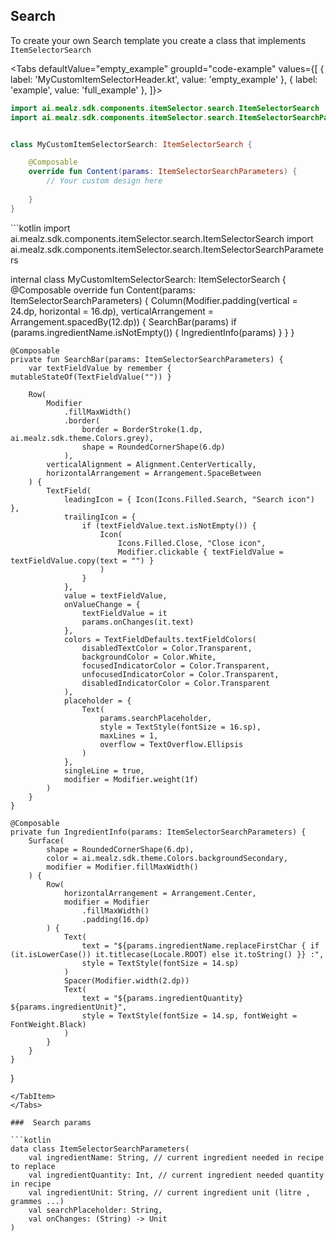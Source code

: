 
## Search

To create your own Search template you create a class that implements `ItemSelectorSearch`


<Tabs defaultValue="empty_example" groupId="code-example"
values={[
{ label: 'MyCustomItemSelectorHeader.kt', value: 'empty_example' },
{ label: 'example', value: 'full_example' },
]}>
<TabItem value="empty_example">
```kotlin
import ai.mealz.sdk.components.itemSelector.search.ItemSelectorSearch
import ai.mealz.sdk.components.itemSelector.search.ItemSelectorSearchParameters


class MyCustomItemSelectorSearch: ItemSelectorSearch {

    @Composable
    override fun Content(params: ItemSelectorSearchParameters) {
        // Your custom design here 
       
    }
}
```
</TabItem>
<TabItem value="full_example">
```kotlin
import ai.mealz.sdk.components.itemSelector.search.ItemSelectorSearch
import ai.mealz.sdk.components.itemSelector.search.ItemSelectorSearchParameters

internal class MyCustomItemSelectorSearch: ItemSelectorSearch {
    @Composable
    override fun Content(params: ItemSelectorSearchParameters) {
        Column(Modifier.padding(vertical = 24.dp, horizontal = 16.dp), verticalArrangement = Arrangement.spacedBy(12.dp)) {
            SearchBar(params)
            if (params.ingredientName.isNotEmpty()) {
                IngredientInfo(params)
            }
        }
    }

    @Composable
    private fun SearchBar(params: ItemSelectorSearchParameters) {
        var textFieldValue by remember { mutableStateOf(TextFieldValue("")) }

        Row(
            Modifier
                .fillMaxWidth()
                .border(
                    border = BorderStroke(1.dp, ai.mealz.sdk.theme.Colors.grey),
                    shape = RoundedCornerShape(6.dp)
                ),
            verticalAlignment = Alignment.CenterVertically,
            horizontalArrangement = Arrangement.SpaceBetween
        ) {
            TextField(
                leadingIcon = { Icon(Icons.Filled.Search, "Search icon") },
                trailingIcon = {
                    if (textFieldValue.text.isNotEmpty()) {
                        Icon(
                            Icons.Filled.Close, "Close icon",
                            Modifier.clickable { textFieldValue = textFieldValue.copy(text = "") }
                        )
                    }
                },
                value = textFieldValue,
                onValueChange = {
                    textFieldValue = it
                    params.onChanges(it.text)
                },
                colors = TextFieldDefaults.textFieldColors(
                    disabledTextColor = Color.Transparent,
                    backgroundColor = Color.White,
                    focusedIndicatorColor = Color.Transparent,
                    unfocusedIndicatorColor = Color.Transparent,
                    disabledIndicatorColor = Color.Transparent
                ),
                placeholder = {
                    Text(
                        params.searchPlaceholder,
                        style = TextStyle(fontSize = 16.sp),
                        maxLines = 1,
                        overflow = TextOverflow.Ellipsis
                    )
                },
                singleLine = true,
                modifier = Modifier.weight(1f)
            )
        }
    }

    @Composable
    private fun IngredientInfo(params: ItemSelectorSearchParameters) {
        Surface(
            shape = RoundedCornerShape(6.dp),
            color = ai.mealz.sdk.theme.Colors.backgroundSecondary,
            modifier = Modifier.fillMaxWidth()
        ) {
            Row(
                horizontalArrangement = Arrangement.Center,
                modifier = Modifier
                    .fillMaxWidth()
                    .padding(16.dp)
            ) {
                Text(
                    text = "${params.ingredientName.replaceFirstChar { if (it.isLowerCase()) it.titlecase(Locale.ROOT) else it.toString() }} :",
                    style = TextStyle(fontSize = 14.sp)
                )
                Spacer(Modifier.width(2.dp))
                Text(
                    text = "${params.ingredientQuantity} ${params.ingredientUnit}",
                    style = TextStyle(fontSize = 14.sp, fontWeight = FontWeight.Black)
                )
            }
        }
    }
}
```
</TabItem>
</Tabs>

###  Search params

```kotlin
data class ItemSelectorSearchParameters(
    val ingredientName: String, // current ingredient needed in recipe to replace 
    val ingredientQuantity: Int, // current ingredient needed quantity in recipe
    val ingredientUnit: String, // current ingredient unit (litre , grammes ...)
    val searchPlaceholder: String, 
    val onChanges: (String) -> Unit
)
```